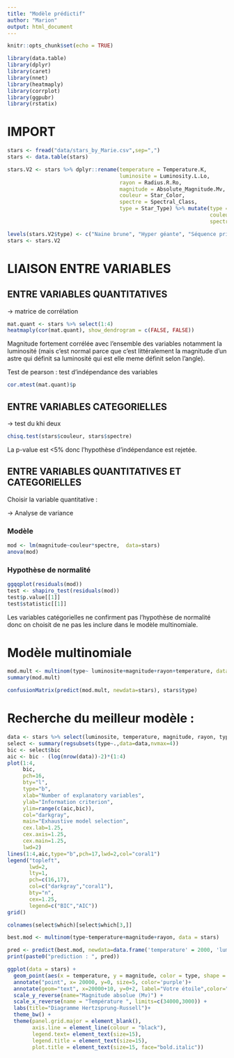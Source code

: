 ```yaml
---
title: "Modèle prédictif"
author: "Marion"
output: html_document
---
```


```r
knitr::opts_chunk$set(echo = TRUE)
```
```r
library(data.table)
library(dplyr)
library(caret)
library(nnet)
library(heatmaply)
library(corrplot)
library(ggpubr)
library(rstatix)
```


# IMPORT 
```r
stars <- fread("data/stars_by_Marie.csv",sep=",")
stars <- data.table(stars)

stars.V2 <- stars %>% dplyr::rename(temperature = Temperature.K, 
                                    luminosite = Luminosity.L.Lo, 
                                    rayon = Radius.R.Ro, 
                                    magnitude = Absolute_Magnitude.Mv, 
                                    couleur = Star_Color, 
                                    spectre = Spectral_Class, 
                                    type = Star_Type) %>% mutate(type = as.factor(type), 
                                                                 couleur = as.factor(couleur), 
                                                                 spectre= as.factor(spectre))

levels(stars.V2$type) <- c("Naine brune", "Hyper géante", "Séquence principale", "Naine Rouge", "Super géante", "Naine blanche")
stars <- stars.V2
```

# LIAISON ENTRE VARIABLES

## ENTRE VARIABLES QUANTITATIVES 
-> matrice de corrélation
```r
mat.quant <- stars %>% select(1:4)
heatmaply(cor(mat.quant), show_dendrogram = c(FALSE, FALSE))
```
Magnitude fortement corrélée avec l'ensemble des variables notamment la luminosité (mais c'est normal parce que c'est littéralement la magnitude d'un astre qui définit sa luminosité qui est elle meme définit selon l'angle).

Test de pearson : test d'indépendance des variables
```r
cor.mtest(mat.quant)$p
```


## ENTRE VARIABLES CATEGORIELLES
-> test du khi deux
```r
chisq.test(stars$couleur, stars$spectre)
```
La p-value est <5% donc l'hypothèse d'indépendance est rejetée. 

## ENTRE VARIABLES QUANTITATIVES ET CATEGORIELLES

Choisir la variable quantitative :

-> Analyse de variance 

### Modèle 
```r
mod <- lm(magnitude~couleur*spectre,  data=stars)
anova(mod)
```

### Hypothèse de normalité  
```r
ggqqplot(residuals(mod))
test <- shapiro_test(residuals(mod))
test$p.value[[1]]
test$statistic[[1]]
```
Les variables catégorielles ne confirment pas l'hypothèse de normalité donc on choisit de ne pas les inclure dans le modèle multinomiale.

# Modèle multinomiale 
```r
mod.mult <- multinom(type~ luminosite+magnitude+rayon+temperature, data=stars)
summary(mod.mult)
```
```r
confusionMatrix(predict(mod.mult, newdata=stars), stars$type)
```
# Recherche du meilleur modèle :

```r
data <- stars %>% select(luminosite, temperature, magnitude, rayon, type)
select <- summary(regsubsets(type~.,data=data,nvmax=4))
bic <- select$bic                           
aic <- bic - (log(nrow(data))-2)*(1:4) 
plot(1:4,
     bic,
     pch=16,
     bty="l",
     type="b",
     xlab="Number of explanatory variables",
     ylab="Information criterion",
     ylim=range(c(aic,bic)),
     col="darkgray",
     main="Exhaustive model selection",
     cex.lab=1.25,
     cex.axis=1.25,
     cex.main=1.25,
     lwd=2)
lines(1:4,aic,type="b",pch=17,lwd=2,col="coral1")
legend("topleft",
       lwd=2,
       lty=1,
       pch=c(16,17),
       col=c("darkgray","coral1"),
       bty="n",
       cex=1.25,
       legend=c("BIC","AIC"))
grid()
```
```r
colnames(select$which)[select$which[3,]]
```

```r
best.mod <- multinom(type~temperature+magnitude+rayon, data = stars)

pred <- predict(best.mod, newdata=data.frame('temperature' = 2000, 'luminosite' = 0.000140, 'rayon' = 0.1100, 'magnitude' = 19.70))
print(paste0("prediction : ", pred))
```
```r
ggplot(data = stars) + 
  geom_point(aes(x = temperature, y = magnitude, color = type, shape = spectre, size = luminosite)) +
  annotate("point", x= 20000, y=0, size=5, color='purple')+
  annotate(geom="text", x=20000+10, y=0+2, label="Votre étoile",color="purple")+
  scale_y_reverse(name="Magnitude absolue (Mv)") +
  scale_x_reverse(name = "Température ", limits=c(34000,3000)) + 
  labs(title="Diagramme Hertzsprung-Russell")+
  theme_bw() +
  theme(panel.grid.major = element_blank(), 
        axis.line = element_line(colour = "black"), 
        legend.text= element_text(size=15), 
        legend.title = element_text(size=15), 
        plot.title = element_text(size=15, face="bold.italic"))
```


